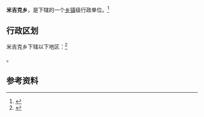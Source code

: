 {{中国乡级行政区|65/29/26/207/000}}

'''米吉克乡'''，是{{PRC admin/fullname|65/29/26/207/000|3}}下辖的一个[[乡镇|乡镇]]级行政单位。<ref>{{PRC admin/ref sgc|{{PRC admin/parent|65/29/26/207/000}}}}</ref>

== 行政区划 ==

米吉克乡下辖以下地区：<ref>{{PRC admin/ref sgc|65/29/26/207/000}}</ref>

{{PRC admin/children|65/29/26/207/000}}。

== 参考资料 ==

{{reflist}}

{{行政区划小作品}}
{{PRC admin/navcat|65/29/26/207/000}}